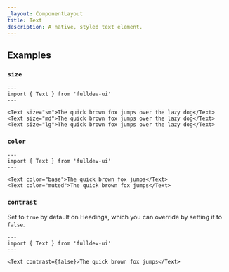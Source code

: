 ```yaml
---
_layout: ComponentLayout
title: Text
description: A native, styled text element.
---
```


## Examples

### `size`

```astro live
---
import { Text } from 'fulldev-ui'
---

<Text size="sm">The quick brown fox jumps over the lazy dog</Text>
<Text size="md">The quick brown fox jumps over the lazy dog</Text>
<Text size="lg">The quick brown fox jumps over the lazy dog</Text>
```

### `color`

```astro live
---
import { Text } from 'fulldev-ui'
---

<Text color="base">The quick brown fox jumps</Text>
<Text color="muted">The quick brown fox jumps</Text>
```

### `contrast`

Set to `true` by default on Headings, which you can override by setting it to `false`.

```astro live
---
import { Text } from 'fulldev-ui'
---

<Text contrast={false}>The quick brown fox jumps</Text>
```

